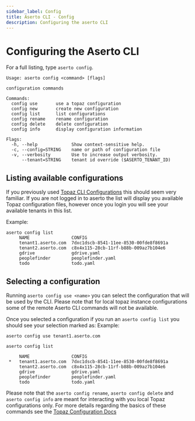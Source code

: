 ```yaml
---
sidebar_label: Config
title: Aserto CLI - Config
description: Configuring the aserto CLI
---
```


# Configuring the Aserto CLI

For a full listing, type `aserto config`.

```
Usage: aserto config <command> [flags]

configuration commands

Commands:
  config use       use a topaz configuration
  config new       create new configuration
  config list      list configurations
  config rename    rename configuration
  config delete    delete configuration
  config info      display configuration information

Flags:
  -h, --help             Show context-sensitive help.
  -c, --config=STRING    name or path of configuration file
  -v, --verbosity        Use to increase output verbosity.
      --tenant=STRING    tenant id override ($ASERTO_TENANT_ID)
```

## Listing available configurations

If you previously used [Topaz CLI Configurations](https://www.topaz.sh/docs/command-line-interface/topaz-cli/configuration) this should seem very familiar.
If you are not logged in to aserto the list will display you available Topaz configuration files, however once you login you will see your available tenants in this list.

Example:
```
aserto config list
     NAME                CONFIG                                
     tenant1.aserto.com  7dxc1dscb-8541-11ee-8530-00fde8f8691a  
     tenant2.aserto.com  c8x4x115-28cb-11rf-b88b-009az7b104e6  
     gdrive              gdrive.yaml                                
     peoplefinder        peoplefinder.yaml                          
     todo                todo.yaml             
```
## Selecting a configuration

Running `aserto config use <name>` you can select the configuration that will be used by the CLI. 
Please note that for local topaz instance configurations some of the remote Aserto CLI commands will not be available.

Once you selected a configuration if you run an `aserto config list` you should see your selection marked as:
Example:
```
aserto config use tenant1.aserto.com
```
```
aserto config list

     NAME                CONFIG                                
 *   tenant1.aserto.com  7dxc1dscb-8541-11ee-8530-00fde8f8691a  
     tenant2.aserto.com  c8x4x115-28cb-11rf-b88b-009az7b104e6  
     gdrive              gdrive.yaml                                
     peoplefinder        peoplefinder.yaml                          
     todo                todo.yaml             
```

Please note that the `aserto config rename`, `aserto config delete` and `aserto config info` are meant for interacting with you local Topaz configurations only.
For more details regarding the basics of these commands see the [Topaz Configuration Docs](https://www.topaz.sh/docs/command-line-interface/topaz-cli/configuration)